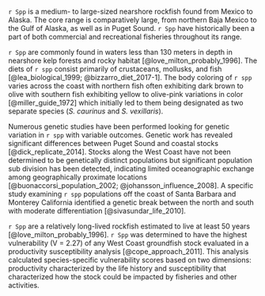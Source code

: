  
`r Spp` is a medium- to large-sized nearshore rockfish found from Mexico to Alaska.  The core range is comparatively large, from northern Baja Mexico to the Gulf of Alaska, as well as in Puget Sound.   `r Spp` have historically been a part of both commercial and recreational fisheries throughout its range. 

`r Spp` are commonly found in waters less than 130 meters in depth in nearshore kelp forests and rocky habitat [@love_milton_probably_1996]. The diets of `r spp` consist primarily of crustaceans, mollusks, and fish [@lea_biological_1999; @bizzarro_diet_2017-1]. The body coloring of `r spp` varies across the coast with northern fish often exhibiting dark brown to olive  with southern fish exhibiting yellow to olive-pink variations in color [@miller_guide_1972] which initially led to them being designated as two separate species (*S. caurinus* and *S. vexillaris*). 

Numerous genetic studies have been performed looking for genetic variation in `r spp` with variable outcomes. Genetic work has revealed significant differences between Puget Sound and coastal stocks [@dick_replicate_2014]. Stocks along the West Coast have not been determined to be genetically distinct populations but significant population sub division has been detected, indicating limited oceanographic exchange among geographically proximate locations [@buonaccorsi_population_2002; @johansson_influence_2008]. A specific study examining `r spp` populations off the coast of Santa Barbara and Monterey California identified a genetic break between the north and south with moderate differentiation [@sivasundar_life_2010]. 

`r Spp` are a relatively long-lived rockfish estimated to live at least 50 years [@love_milton_probably_1996]. `r Spp` was determined to have the highest vulnerability (V = 2.27) of any West Coast groundfish stock evaluated in a productivity susceptibility analysis [@cope_approach_2011]. This analysis calculated species-specific vulnerability scores based on two dimensions: productivity characterized by the life history and susceptibility that characterized how the stock could be impacted by fisheries and other activities. 

